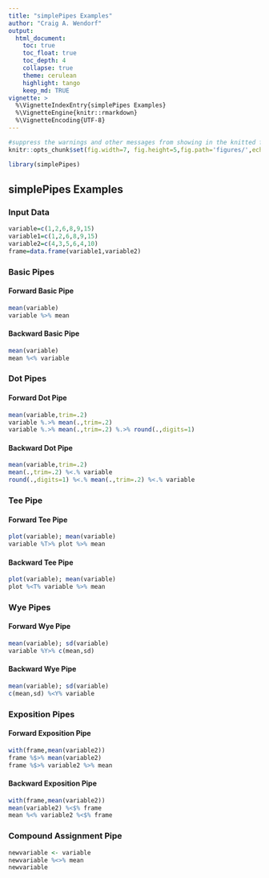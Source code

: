 ```yaml
---
title: "simplePipes Examples"
author: "Craig A. Wendorf"
output:
  html_document:
    toc: true
    toc_float: true
    toc_depth: 4
    collapse: true
    theme: cerulean
    highlight: tango
    keep_md: TRUE
vignette: >
  %\VignetteIndexEntry{simplePipes Examples}
  %\VignetteEngine{knitr::rmarkdown}
  %\VignetteEncoding{UTF-8}
---
```


```r
#suppress the warnings and other messages from showing in the knitted file.
knitr::opts_chunk$set(fig.width=7, fig.height=5,fig.path='figures/',echo=TRUE,warning=FALSE,message=FALSE)
```

```r
library(simplePipes)
```

## simplePipes Examples

### Input Data

```r
variable=c(1,2,6,8,9,15)
variable1=c(1,2,6,8,9,15)
variable2=c(4,3,5,6,4,10)
frame=data.frame(variable1,variable2)
```

### Basic Pipes

#### Forward Basic Pipe

```r
mean(variable)
variable %>% mean
```

#### Backward Basic Pipe

```r
mean(variable)
mean %<% variable
```

### Dot Pipes

#### Forward Dot Pipe

```r
mean(variable,trim=.2)
variable %.>% mean(.,trim=.2)
variable %.>% mean(.,trim=.2) %.>% round(.,digits=1)
```

#### Backward Dot Pipe

```r
mean(variable,trim=.2)
mean(.,trim=.2) %<.% variable
round(.,digits=1) %<.% mean(.,trim=.2) %<.% variable
```

### Tee Pipe

#### Forward Tee Pipe

```r
plot(variable); mean(variable)
variable %T>% plot %>% mean
```

#### Backward Tee Pipe

```r
plot(variable); mean(variable)
plot %<T% variable %>% mean
```

### Wye Pipes

#### Forward Wye Pipe

```r
mean(variable); sd(variable)
variable %Y>% c(mean,sd)
```

#### Backward Wye Pipe

```r
mean(variable); sd(variable)
c(mean,sd) %<Y% variable
```

### Exposition Pipes

#### Forward Exposition Pipe

```r
with(frame,mean(variable2))
frame %$>% mean(variable2)
frame %$>% variable2 %>% mean
```

#### Backward Exposition Pipe

```r
with(frame,mean(variable2))
mean(variable2) %<$% frame
mean %<% variable2 %<$% frame
```

### Compound Assignment Pipe

```r
newvariable <- variable
newvariable %<>% mean
newvariable
```
